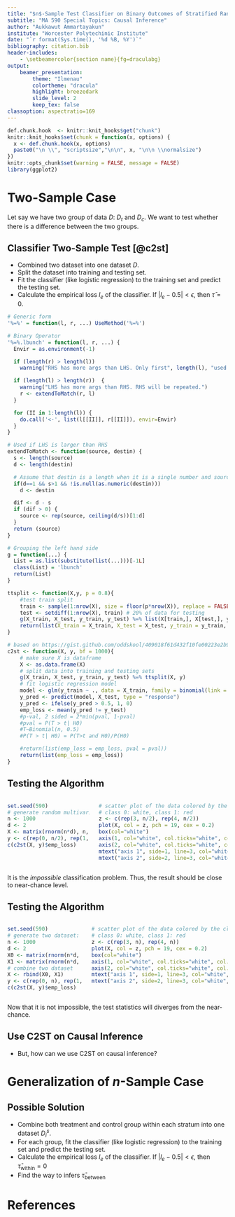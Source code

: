 ```yaml
---
title: "$n$-Sample Test Classifier on Binary Outcomes of Stratified Randomized Experiments"
subtitle: "MA 590 Special Topics: Causal Inference"
author: "Aukkawut Ammartayakun"
institute: "Worcester Polytechinic Institute"
date: "`r format(Sys.time(), '%d %B, %Y')`"
bibliography: citation.bib
header-includes: 
    - \setbeamercolor{section name}{fg=draculabg}
output:   
    beamer_presentation:
        theme: "Ilmenau"
        colortheme: "dracula"
        highlight: breezedark
        slide_level: 2
        keep_tex: false
classoption: aspectratio=169
---
```

```r
def.chunk.hook  <- knitr::knit_hooks$get("chunk")
knitr::knit_hooks$set(chunk = function(x, options) {
  x <- def.chunk.hook(x, options)
  paste0("\n \\", "scriptsize","\n\n", x, "\n\n \\normalsize")
})
knitr::opts_chunk$set(warning = FALSE, message = FALSE) 
library(ggplot2)
```

# Two-Sample Case

Let say we have two group of data $D$: $D_t$ and $D_c$. We want to test whether there is a difference between the two groups. 

## Classifier Two-Sample Test [@c2st]

 - Combined two dataset into one dataset $D$.
 - Split the dataset into training and testing set.
 - Fit the classifier (like logistic regression) to the training set and predict the testing set.
 - Calculate the empirical loss $l_e$ of the classifier. If $|l_e - 0.5| < \epsilon$, then $\bar{\tau} = 0$.

```r
# Generic form
'%=%' = function(l, r, ...) UseMethod('%=%')

# Binary Operator
'%=%.lbunch' = function(l, r, ...) {
  Envir = as.environment(-1)

  if (length(r) > length(l))
    warning("RHS has more args than LHS. Only first", length(l), "used.")

  if (length(l) > length(r))  {
    warning("LHS has more args than RHS. RHS will be repeated.")
    r <- extendToMatch(r, l)
  }

  for (II in 1:length(l)) {
    do.call('<-', list(l[[II]], r[[II]]), envir=Envir)
  }
}

# Used if LHS is larger than RHS
extendToMatch <- function(source, destin) {
  s <- length(source)
  d <- length(destin)

  # Assume that destin is a length when it is a single number and source is not
  if(d==1 && s>1 && !is.null(as.numeric(destin)))
    d <- destin

  dif <- d - s
  if (dif > 0) {
    source <- rep(source, ceiling(d/s))[1:d]
  }
  return (source)
}

# Grouping the left hand side
g = function(...) {
  List = as.list(substitute(list(...)))[-1L]
  class(List) = 'lbunch'
  return(List)
}
```
```r
ttsplit <- function(X,y, p = 0.8){
    #test train split
    train <- sample(1:nrow(X), size = floor(p*nrow(X)), replace = FALSE) # 80% of data for training
    test <- setdiff(1:nrow(X), train) # 20% of data for testing
    g(X_train, X_test, y_train, y_test) %=% list(X[train,], X[test,], y[train], y[test])
    return(list(X_train = X_train, X_test = X_test, y_train = y_train, y_test = y_test))
}
```

```r
# based on https://gist.github.com/oddskool/409018f61d432f10fe00223e2b93cb51
c2st <- function(X, y, bf = 1000){
    # make sure X is dataframe
    X <- as.data.frame(X)
    # split data into training and testing sets
    g(X_train, X_test, y_train, y_test) %=% ttsplit(X, y)
    # fit logistic regression model
    model <- glm(y_train ~ ., data = X_train, family = binomial(link = "logit"))
    y_pred <- predict(model, X_test, type = "response")
    y_pred <- ifelse(y_pred > 0.5, 1, 0)
    emp_loss <- mean(y_pred != y_test)
    #p-val, 2 sided = 2*min(pval, 1-pval)
    #pval = P(T > t| H0)
    #T~Binomial(n, 0.5)
    #P(T > t| H0) = P(T>t and H0)/P(H0)

    #return(list(emp_loss = emp_loss, pval = pval))
    return(list(emp_loss = emp_loss))
}
```

## Testing the Algorithm

::: columns

:::: column
```r
set.seed(590)
# generate random multivariate gaussian data
n <- 1000
d <- 2
X <- matrix(rnorm(n*d), n, d)
y <- c(rep(0, n/2), rep(1, n/2))
c(c2st(X, y)$emp_loss)
```
::::

:::: column
```r
# scatter plot of the data colored by the class 
# class 0: white, class 1: red
z <- c(rep(3, n/2), rep(4, n/2))
plot(X, col = z, pch = 19, cex = 0.2)
box(col="white")
axis(1, col="white", col.ticks="white", col.axis="white", cex.axis=1)
axis(2, col="white", col.ticks="white", col.axis="white", cex.axis=1)
mtext("axis 1", side=1, line=3, col="white", cex=1)
mtext("axis 2", side=2, line=3, col="white", cex=1)
```
::::

:::
```{=latex}
\pause
```
It is the *impossible* classification problem. Thus, the result should be close to near-chance level.

## Testing the Algorithm
::: columns

:::: column
```r
set.seed(590)
# generate two dataset: two gaussians
n <- 1000
d <- 2
X0 <- matrix(rnorm(n*d, 1,0.5), n, d)
X1 <- matrix(rnorm(n*d, -1,0.5), n, d)
# combine two dataset
X <- rbind(X0, X1)
y <- c(rep(0, n), rep(1, n))
c(c2st(X, y)$emp_loss)
```
::::

:::: column
```r
# scatter plot of the data colored by the class 
# class 0: white, class 1: red
z <- c(rep(3, n), rep(4, n))
plot(X, col = z, pch = 19, cex = 0.2)
box(col="white")
axis(1, col="white", col.ticks="white", col.axis="white", cex.axis=1)
axis(2, col="white", col.ticks="white", col.axis="white", cex.axis=1)
mtext("axis 1", side=1, line=3, col="white", cex=1)
mtext("axis 2", side=2, line=3, col="white", cex=1)
```
::::

:::
```{=latex}
\pause
```
Now that it is not impossible, the test statistics will diverges from the near-chance.

## Use C2ST on Causal Inference

* But, how can we use C2ST on causal inference?

# Generalization of $n$-Sample Case

## Possible Solution

 - Combine both treatment and control group within each stratum into one dataset $D^{s}_i$.
 - For each group, fit the classifier (like logistic regression) to the training set and predict the testing set.
 - Calculate the empirical loss $l_e$ of the classifier. If $|l_e - 0.5| < \epsilon$, then $\bar{\tau}_{\text{within}} = 0$
 - Find the way to infers $\bar{\tau}_{\text{between}}$

# References
